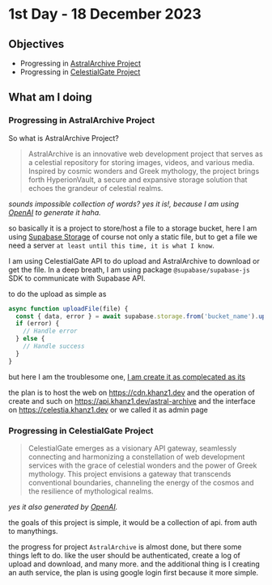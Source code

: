 # 1st Day - 18 December 2023

## Objectives

- Progressing in [AstralArchive Project](https://github.com/khanz1/Project-AstralArchive)
- Progressing in [CelestialGate Project](https://github.com/khanz1/Project-CelestialGate)

## What am I doing

### Progressing in AstralArchive Project

So what is AstralArchive Project?

> AstralArchive is an innovative web development project that serves as a celestial repository for storing images, videos, and various media. Inspired by cosmic wonders and Greek mythology, the project brings forth HyperionVault, a secure and expansive storage solution that echoes the grandeur of celestial realms.

_sounds impossible collection of words? yes it is!, because I am using [OpenAI](https://openai.com/) to generate it haha._

so basically it is a project to store/host a file to a storage bucket, here I am using [Supabase Storage](https://supabase.com/docs/guides/storage)
of course not only a static file, but to get a file we need a server `at least until this time, it is what I know`.

I am using CelestialGate API to do upload and AstralArchive to download or get the file.
In a deep breath, I am using package `@supabase/supabase-js` SDK to communicate with Supabase API.

to do the upload as simple as
```javascript
async function uploadFile(file) {
  const { data, error } = await supabase.storage.from('bucket_name').upload('file_path', file)
  if (error) {
    // Handle error
  } else {
    // Handle success
  }
}
```

but here I am the troublesome one, [I am create it as complecated as its](https://github.com/khanz1/Project-CelestialGate/blob/95f1bd84e3e0e77e650cf67623d5d9d2d54f267e/src/apis/astral-archive/astral-archive.service.ts#L55)

the plan is to host the web on https://cdn.khanz1.dev
and the operation of create and such on https://api.khanz1.dev/astral-archive
and the interface on https://celestia.khanz1.dev or we called it as admin page


### Progressing in CelestialGate Project

> CelestialGate emerges as a visionary API gateway, seamlessly connecting and harmonizing a constellation of web development services with the grace of celestial wonders and the power of Greek mythology. This project envisions a gateway that transcends conventional boundaries, channeling the energy of the cosmos and the resilience of mythological realms.

_yes it also generated by [OpenAI](https://openai.com/)._

the goals of this project is simple, it would be a collection of api. from auth to manythings.

the progress for project `AstralArchive` is almost done, but there some things left to do. like the user should be authenticated, create a log of upload and download, and many more.
and the additional thing is I creating an auth service, the plan is using google login first because it more simple.

